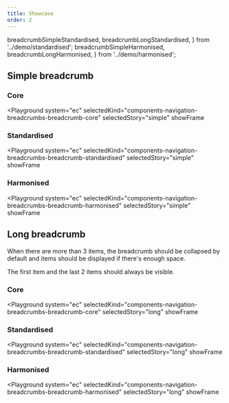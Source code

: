 ```yaml
---
title: Showcase
order: 2
---
```


  breadcrumbSimpleStandardised,
  breadcrumbLongStandardised,
} from '../demo/standardised';
  breadcrumbSimpleHarmonised,
  breadcrumbLongHarmonised,
} from '../demo/harmonised';

## Simple breadcrumb

### Core

<Playground
  system="ec"
  selectedKind="components-navigation-breadcrumbs-breadcrumb-core"
  selectedStory="simple"
  showFrame
>
  <Html markup={breadcrumbSimpleCore} />
</Playground>

### Standardised

<Playground
  system="ec"
  selectedKind="components-navigation-breadcrumbs-breadcrumb-standardised"
  selectedStory="simple"
  showFrame
>
  <Html markup={breadcrumbSimpleStandardised} />
</Playground>

### Harmonised

<Playground
  system="ec"
  selectedKind="components-navigation-breadcrumbs-breadcrumb-harmonised"
  selectedStory="simple"
  showFrame
>
  <Html markup={breadcrumbSimpleHarmonised} />
</Playground>

## Long breadcrumb

When there are more than 3 items, the breadcrumb should be collapsed by default and items should be displayed if there's enough space.

The first item and the last 2 items should always be visible.

### Core

<Playground
  system="ec"
  selectedKind="components-navigation-breadcrumbs-breadcrumb-core"
  selectedStory="long"
  showFrame
>
  <Html markup={breadcrumbLongCore} />
</Playground>

### Standardised

<Playground
  system="ec"
  selectedKind="components-navigation-breadcrumbs-breadcrumb-standardised"
  selectedStory="long"
  showFrame
>
  <Html markup={breadcrumbLongStandardised} />
</Playground>

### Harmonised

<Playground
  system="ec"
  selectedKind="components-navigation-breadcrumbs-breadcrumb-harmonised"
  selectedStory="long"
  showFrame
>
  <Html markup={breadcrumbLongHarmonised} />
</Playground>
